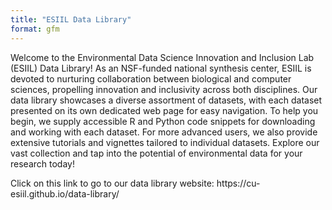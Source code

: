 ```yaml
---
title: "ESIIL Data Library"
format: gfm
---
```


Welcome to the Environmental Data Science Innovation and Inclusion Lab (ESIIL) Data Library! As an NSF-funded national synthesis center, ESIIL is devoted to nurturing collaboration between biological and computer sciences, propelling innovation and inclusivity across both disciplines. Our data library showcases a diverse assortment of datasets, with each dataset presented on its own dedicated web page for easy navigation. To help you begin, we supply accessible R and Python code snippets for downloading and working with each dataset. For more advanced users, we also provide extensive tutorials and vignettes tailored to individual datasets. Explore our vast collection and tap into the potential of environmental data for your research today!

Click on this link to go to our data library website: https://cu-esiil.github.io/data-library/
